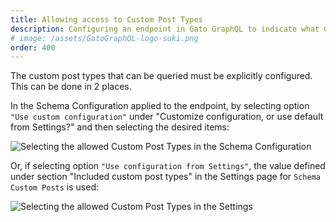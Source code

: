 ```yaml
---
title: Allowing access to Custom Post Types
description: Configuring an endpoint in Gato GraphQL to indicate what Custom Post Types can be accessed.
# image: /assets/GatoGraphQL-logo-suki.png
order: 400
---
```


The custom post types that can be queried must be explicitly configured. This can be done in 2 places.

In the Schema Configuration applied to the endpoint, by selecting option `"Use custom configuration"` under "Customize configuration, or use default from Settings?" and then selecting the desired items:

![Selecting the allowed Custom Post Types in the Schema Configuration](/assets/guides/upstream/customposts-schema-configuration-queryable-cpts.png "Selecting the allowed Custom Post Types in the Schema Configuration")

Or, if selecting option `"Use configuration from Settings"`, the value defined under section "Included custom post types" in the Settings page for `Schema Custom Posts` is used:

<div class="img-width-1024" markdown=1>

![Selecting the allowed Custom Post Types in the Settings](/assets/guides/upstream/customposts-settings-queryable-cpts.png "Selecting the allowed Custom Post Types in the Settings")

</div>
